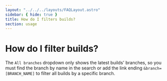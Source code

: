 ```yaml
---
layout: "../../../layouts/FAQLayout.astro"
sidebar: { hide: true }
title: How do I filters builds?
section: usage
---
```


# How do I filter builds?

The `All branches` dropdown only shows the latest builds' branches, so you must find the branch by name in the search or add the link ending `&branch=[BRANCH_NAME]` to filter all builds by a specific branch.
